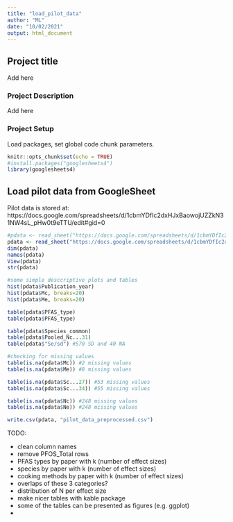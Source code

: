```yaml
---
title: "load_pilot_data"
author: "ML"
date: "10/02/2021"
output: html_document
---
```


## Project title   
Add here   

### Project Description   
Add here   

### Project Setup  
Load packages, set global code chunk parameters.

```r
knitr::opts_chunk$set(echo = TRUE)
#install.packages("googlesheets4")
library(googlesheets4)

```

## Load pilot data from GoogleSheet

Pilot data is stored at:
https://docs.google.com/spreadsheets/d/1cbmYDfIc2dxHJxBaowojUZZkN31NW4sL_pHw0t9eTTU/edit#gid=0


```r
#pdata <- read_sheet("https://docs.google.com/spreadsheets/d/1cbmYDfIc2dxHJxBaowojUZZkN31NW4sL_pHw0t9eTTU/edit#gid=0", range = "Data_extraction", skip=1) #loads some of the mixed-type columns as lists
pdata <- read_sheet("https://docs.google.com/spreadsheets/d/1cbmYDfIc2dxHJxBaowojUZZkN31NW4sL_pHw0t9eTTU/edit#gid=0", range = "Data_extraction", skip=1, col_types = "ccnccccncccccnnccccccnccncnccncncncccccccccc") #with specifying column types
dim(pdata)
names(pdata)
View(pdata)
str(pdata)
```

```r

#some simple desccriptive plots and tables
hist(pdata$Publication_year)
hist(pdata$Mc, breaks=20)
hist(pdata$Me, breaks=20)

table(pdata$PFAS_type)
table(pdata$PFAS_type)

table(pdata$Species_common)
table(pdata$Pooled_Nc...31)
table(pdata$"Se/sd") #570 SD and 40 NA

#checking for missing values
table(is.na(pdata$Mc)) #2 missing values
table(is.na(pdata$Me)) #8 missing values

table(is.na(pdata$Sc...27)) #53 missing values
table(is.na(pdata$Sc...34)) #55 missing values

table(is.na(pdata$Nc)) #248 missing values
table(is.na(pdata$Ne)) #248 missing values

write.csv(pdata, "pilot_data_preprocessed.csv")
```

TODO:

 - clean column names
 - remove PFOS_Total rows
 - PFAS types by paper with k (number of effect sizes)
 - species by paper with k (number of effect sizes)
 - cooking methods by paper with k  (number of effect sizes)
 - overlaps of these 3 categories?
 - distribution of N per effect size
 - make nicer tables with kable package
 - some of the tables can be presented as figures (e.g. ggplot)
 - 
 
 
 